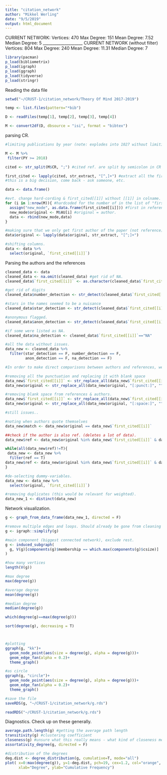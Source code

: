 ```yaml
---
title: "citation_network"
author: "Mikkel Werling"
date: "9/5/2019"
output: html_document
---
```


CURRENT NETWORK:
Vertices: 470
Max Degree: 151
Mean Degree: 7.52
Median Degree: 5
____________________
CURRENT NETWORK (without filter)
Vertices: 804
Max Degree: 240
Mean Degree: 11.31
Median Degree: 7

```r
library(pacman)
p_load(bibliometrix)
p_load(igraph)
p_load(ggraph)
p_load(tidyverse)
p_load(stringr)
```

Reading the data file

```r
setwd("~/CRUST-1/citation_network/Theory Of Mind 2017-2019")

temp <- list.files(pattern="*bib")

D <- readFiles(temp[1], temp[2], temp[3], temp[4])

M <- convert2df(D, dbsource = "isi", format = "bibtex")

```

parsing CR.

```r
#limiting publications by year (note: explodes into 1027 without limiting)

M <- M %>%
 filter(PY >= 2018)

cited <- str_split(M$CR, ";") #cited ref. are split by semicolon in CR column. 

first_cited <- lapply(cited, str_extract, "[^,]+") #extract all the first authors 
#this is a big decision, come back - ask someone, etc. 

data <- data.frame()

#evt. change hard-cording & first_cited[[1]] without [[1]] in colname. 
for (i in 1:nrow(M)){ #hardcoded for the number of in the list of "first_cited" 
  assign("new_mode", as.data.frame(first_cited[[i]])) #first in references. 
  new_mode$original <- M$AU[i] #original = author. 
  data <- rbind(new_mode,data)
}

#making sure that we only get first author of the paper (not reference).
data$original <- lapply(data$original, str_extract, "[^;]+")

#shifting columns. 
data <- data %>%
  select(original, `first_cited[[i]]`)

```

Parsing the authors and the references

```r

cleaned_data <- data
cleaned_data <- na.omit(cleaned_data) #get rid of NA. 
cleaned_data$`first_cited[[i]]` <- as.character(cleaned_data$`first_cited[[i]]`) #as character instead of factor

#get rid of digits
cleaned_data$number_detection <- str_detect(cleaned_data$`first_cited[[i]]`, "[:digit:]") 

#stars in the names seemed to be a nuisance
cleaned_data$star_detection <- str_detect(cleaned_data$`first_cited[[i]]`, "\\*") 

#anonymous flagged. 
cleaned_data$anon_detection <- str_detect(cleaned_data$`first_cited[[i]]`, "ANONYMOUS") #don't want any anonymous in the data

#if some were listed as NA. 
cleaned_data$na_detection <- cleaned_data$`first_cited[[i]]`=="NA" 

#all the data without issues. 
data_new <- cleaned_data %>%
  filter(star_detection == F, number_detection == F, 
         anon_detection == F, na_detection == F)

#In order to make direct comparisons between authors and references, we have to make them exactly the same

#removing all the punctuation and replacing it with blank space
data_new$`first_cited[[i]]` <- str_replace_all(data_new$`first_cited[[i]]`, "[:punct:]", "") 
data_new$original <- str_replace_all(data_new$original, "[:punct:]", "") 

#removing blank space from references & authors. 
data_new$`first_cited[[i]]` <- str_replace_all(data_new$`first_cited[[i]]`, "[:space:]", "") 
data_new$original <- str_replace_all(data_new$original, "[:space:]", "") 

#still issues.. 

#noting when authors quote themselves
data_new$match <- data_new$original == data_new$`first_cited[[i]]` 

##check if the author is also ref. (deletes a lot of data). 
data_new$ref <- data_new$original %in% data_new$`first_cited[[i]]` & data_new$`first_cited[[i]]` %in% data_new$original

while(all(data_new$ref)!=T){
 data_new <- data_new %>%
  filter(ref == T)
data_new$ref <- data_new$original %in% data_new$`first_cited[[i]]` & data_new$`first_cited[[i]]` %in% data_new$original
}

#de-selecting dummy-variables. 
data_new <- data_new %>%
  select(original, `first_cited[[i]]`)

#removing duplicates (this would be relevant for weighted).
data_new_1 <- distinct(data_new) 


```

Network visualization. 

```r

g <- graph_from_data_frame(data_new_1, directed = F)

#remove multiple edges and loops. Should already be gone from cleaning though. 
g <- igraph::simplify(g) 

#main component (biggest connected network), exclude rest.
g <- induced_subgraph(
  g, V(g)[components(g)$membership == which.max(components(g)$csize)]
) 

#how many vertices
length(V(g))

#max degree
max(degree(g))

#average degree
mean(degree(g))

#median degree
median(degree(g))

which(degree(g)==max(degree(g)))

sort(degree(g), decreasing = T)



#plotting
ggraph(g, "kk")+
  geom_node_point(aes(size = degree(g), alpha = degree(g)))+
  geom_edge_fan(alpha = 0.2)+
  theme_graph()

#as circle 
ggraph(g, "circle")+
  geom_node_point(aes(size = degree(g), alpha = degree(g)))+
  geom_edge_fan(alpha = 0.2)+
  theme_graph()

#save the file
saveRDS(g, "~/CRUST-1/citation_network/g.rds")

readRDS("~/CRUST-1/citation_network/g.rds")
```

Diagnostics.
Check up on these generally. 

```r
average.path.length(g) #getting the average path length 
transitivity(g) #clustering coefficient 
closeness(g) #unsure what this really means - what kind of closeness measure is this?
assortativity_degree(g, directed = F) 

#distribution of the degrees
deg.dist <- degree_distribution(g, cumulative=T, mode="all")
plot( x=0:max(degree(g)), y=1-deg.dist, pch=19, cex=1.2, col="orange", 
      xlab="Degree", ylab="Cumulative Frequency")
```

